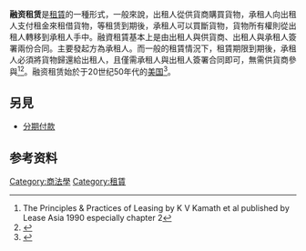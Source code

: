 '''融资租赁'''是[[租賃|租賃]]的一種形式，一般來說，出租人從供貨商購買貨物，承租人向出租人支付租金來租借貨物，等租赁到期後，承租人可以買斷貨物，貨物所有權則從出租人轉移到承租人手中。融資租賃基本上是由出租人與供貨商、出租人與承租人簽署兩份合同。主要發起方為承租人。而一般的租賃情況下，租賃期限到期後，承租人必須將貨物歸還給出租人，且僅需承租人與出租人簽署合同即可，無需供貨商參與<ref>The Principles & Practices of Leasing by K V Kamath et al published by Lease Asia 1990 especially chapter 2</ref><ref>{{Cite web|title=1. 什么是融资租赁？和普通租赁有什么区别？|url=https://www.citi.com.cn/html/cn/pdf/Financing.pdf|accessdate=|author=花旗銀行|date=|format=|publisher=|language=}}</ref>。融资租赁始於于20世纪50年代的[[美国|美国]]<ref>{{Cite web|title=中小企业 融资租赁的意义|url=http://finance.sina.com.cn/roll/20120618/063912336452.shtml|accessdate=|author=经济日报|date=|format=|publisher=|language=}}</ref>。   

==另見==
*[[分期付款|分期付款]]

== 参考资料 ==
{{Reflist}}

[[Category:商法學|Category:商法學]]
[[Category:租賃|Category:租賃]]